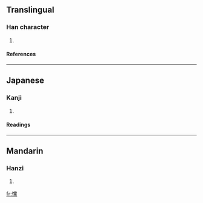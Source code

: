 ==Translingual==
===Han character===
{{Han char|rn=61|rad=心|as=20|sn=23|four=9903<sub>1</sub>|canj=心火月火 (PFBF)}}
# {{defn|Han|sort=心20}}
====References====
{{Han ref|kx=0409.200|dkj=11514|dj=0751.230|hdz=42372.190|uh=6203|ud=25091|bh=F7DA|bd=63450}}
----
==Japanese==
===Kanji===
{{ja-kanji|grade=|rs=心20}}
# {{defn|Japanese}} 
====Readings====
{{ja-readings|on=[[とう]] (tō), [[しょう]] (shō)|kun=[[おどろく]] (odoroku)}}
----
==Mandarin==
===Hanzi===
{{cmn-hanzi|pin=[[tǎng]] (tang3)|wg=t'ang<sup>3</sup>}}
# {{defn|Mandarin}}

[[fr:戃]]